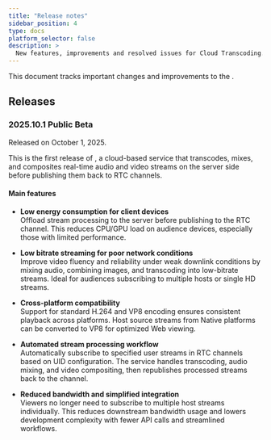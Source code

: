 ```yaml
---
title: "Release notes"
sidebar_position: 4
type: docs
platform_selector: false
description: >
  New features, improvements and resolved issues for Cloud Transcoding.
---
```



This document tracks important changes and improvements to the <Vpd k="NAME" />. 

## Releases

### 2025.10.1 Public Beta

Released on October 1, 2025.

This is the first release of <Vg k="COMPANY" /> <Vpd k="NAME" />, a cloud-based service that transcodes, mixes, and composites real-time audio and video streams on the server side before publishing them back to RTC channels.

#### Main features

- **Low energy consumption for client devices**  
Offload stream processing to the server before publishing to the RTC channel. This reduces CPU/GPU load on audience devices, especially those with limited performance.

- **Low bitrate streaming for poor network conditions**  
Improve video fluency and reliability under weak downlink conditions by mixing audio, combining images, and transcoding into low-bitrate streams. Ideal for audiences subscribing to multiple hosts or single HD streams.

- **Cross-platform compatibility**  
Support for standard H.264 and VP8 encoding ensures consistent playback across platforms. Host source streams from Native platforms can be converted to VP8 for optimized Web viewing.

- **Automated stream processing workflow**  
Automatically subscribe to specified user streams in RTC channels based on UID configuration. The service handles transcoding, audio mixing, and video compositing, then republishes processed streams back to the channel.

- **Reduced bandwidth and simplified integration**  
Viewers no longer need to subscribe to multiple host streams individually. This reduces downstream bandwidth usage and lowers development complexity with fewer API calls and streamlined workflows.
